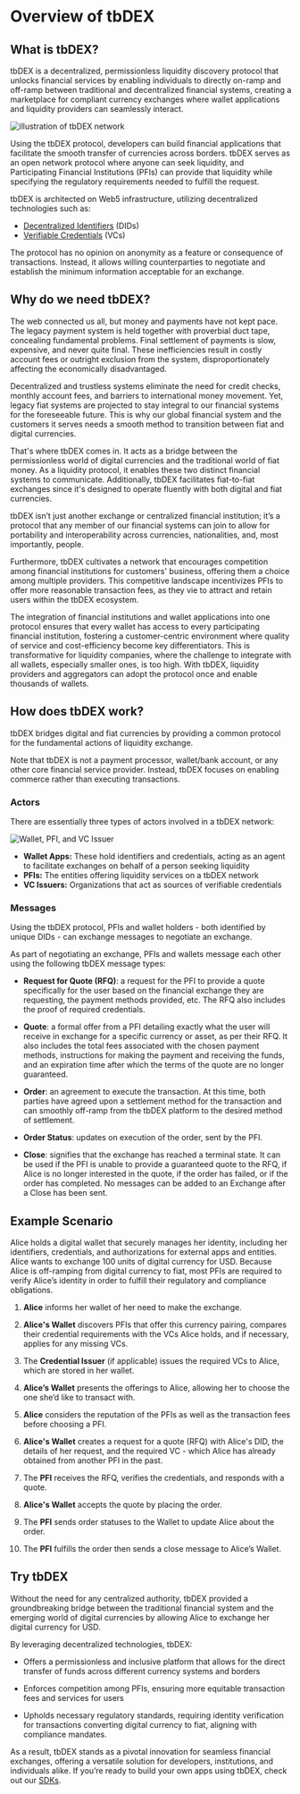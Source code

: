 # Overview of tbDEX

## What is tbDEX?

tbDEX is a decentralized, permissionless liquidity discovery protocol that unlocks financial services by enabling individuals to directly on-ramp and off-ramp between traditional and decentralized financial systems, creating a marketplace for compliant currency exchanges where wallet applications and liquidity providers can seamlessly interact.

![illustration of tbDEX network](/img/tbdex-protocol-illustration.png)

Using the tbDEX protocol, developers can build financial applications that facilitate the smooth transfer of currencies across borders. tbDEX serves as an open network protocol where anyone can seek liquidity, and Participating Financial Institutions (PFIs) can provide that liquidity while specifying the regulatory requirements needed to fulfill the request.

tbDEX is architected on Web5 infrastructure, utilizing decentralized technologies such as:

* [Decentralized Identifiers](/docs/web5/learn/decentralized-identifiers) (DIDs)
* [Verifiable Credentials](/docs/web5/learn/verifiable-credentials) (VCs)

The protocol has no opinion on anonymity as a feature or consequence of transactions. Instead, it allows willing counterparties to negotiate and establish the minimum information acceptable for an exchange.

## Why do we need tbDEX?

The web connected us all, but money and payments have not kept pace. The legacy payment system is held together with proverbial duct tape, concealing fundamental problems. Final settlement of payments is slow, expensive, and never quite final. These inefficiencies result in costly account fees or outright exclusion from the system, disproportionately affecting the economically disadvantaged.

Decentralized and trustless systems eliminate the need for credit checks, monthly account fees, and barriers to international money movement. Yet, legacy fiat systems are projected to stay integral to our financial systems for the foreseeable future. This is why our global financial system and the customers it serves needs a smooth method to transition between fiat and digital currencies.

That's where tbDEX comes in. It acts as a bridge between the permissionless world of digital currencies and the traditional world of fiat money. As a liquidity protocol, it enables these two distinct financial systems to communicate. Additionally, tbDEX facilitates fiat-to-fiat exchanges since it's designed to operate fluently with both digital and fiat currencies.

tbDEX isn’t just another exchange or centralized financial institution; it’s a protocol that any member of our financial systems can join to allow for portability and interoperability across currencies, nationalities, and, most importantly, people.

Furthermore, tbDEX cultivates a network that encourages competition among financial institutions for customers' business, offering them a choice among multiple providers. This competitive landscape incentivizes PFIs to offer more reasonable transaction fees, as they vie to attract and retain users within the tbDEX ecosystem. 

The integration of financial institutions and wallet applications into one protocol ensures that every wallet has access to every participating financial institution, fostering a customer-centric environment where quality of service and cost-efficiency become key differentiators. This is transformative for liquidity companies, where the challenge to integrate with all wallets, especially smaller ones, is too high. With tbDEX, liquidity providers and aggregators can adopt the protocol once and enable thousands of wallets.


## How does tbDEX work?

tbDEX bridges digital and fiat currencies by providing a common protocol for the fundamental actions of liquidity exchange.

Note that tbDEX is not a payment processor, wallet/bank account, or any other core financial service provider. Instead, tbDEX focuses on enabling commerce rather than executing transactions.

### Actors

There are essentially three types of actors involved in a tbDEX network:

![Wallet, PFI, and VC Issuer](/img/tbdex-actors.png)

* **Wallet Apps:** These hold identifiers and credentials, acting as an agent to facilitate exchanges on behalf of a person seeking liquidity
* **PFIs:** The entities offering liquidity services on a tbDEX network
* **VC Issuers:** Organizations that act as sources of verifiable credentials

### Messages

Using the tbDEX protocol, PFIs and wallet holders - both identified by unique DIDs - can exchange messages to negotiate an exchange.

As part of negotiating an exchange, PFIs and wallets message each other using the following tbDEX message types:

* **Request for Quote (RFQ)**: a request for the PFI to provide a quote specifically for the user based on the financial exchange they are requesting, the payment methods provided, etc. The RFQ also includes the proof of required credentials.

* **Quote**: a formal offer from a PFI detailing exactly what the user will receive in exchange for a specific currency or asset, as per their RFQ. It also includes the total fees associated with the chosen payment methods, instructions for making the payment and receiving the funds, and an expiration time after which the terms of the quote are no longer guaranteed.

* **Order**: an agreement to execute the transaction. At this time, both parties have agreed upon a settlement method for the transaction and can smoothly off-ramp from the tbDEX platform to the desired method of settlement.

* **Order Status**: updates on execution of the order, sent by the PFI. 

* **Close**: signifies that the exchange has reached a terminal state. It can be used if the PFI is unable to provide a guaranteed quote to the RFQ, if Alice is no longer interested in the quote, if the order has failed, or if the order has completed. No messages can be added to an Exchange after a Close has been sent. 


## Example Scenario

Alice holds a digital wallet that securely manages her identity, including her identifiers, credentials, and authorizations for external apps and entities. Alice wants to exchange 100 units of digital currency for USD. Because Alice is off-ramping from digital currency to fiat, most PFIs are required to verify Alice’s identity in order to fulfill their regulatory and compliance obligations.

1. **Alice** informs her wallet of her need to make the exchange.

2. **Alice's Wallet** discovers PFIs that offer this currency pairing, compares their credential requirements with the VCs Alice holds, and if necessary, applies for any missing VCs.

3. The **Credential Issuer** (if applicable) issues the required VCs to Alice, which are stored in her wallet.

4. **Alice’s Wallet** presents the offerings to Alice, allowing her to choose the one she’d like to transact with.

5. **Alice** considers the reputation of the PFIs as well as the transaction fees before choosing a PFI. 

6. **Alice's Wallet** creates a request for a quote (RFQ) with Alice's DID, the details of her request, and the required VC - which Alice has already obtained from another PFI in the past. 

7. The **PFI** receives the RFQ, verifies the credentials, and responds with a quote. 

8. **Alice's Wallet** accepts the quote by placing the order. 

9. The **PFI** sends order statuses to the Wallet to update Alice about the order.

10. The **PFI** fulfills the order then sends a close message to Alice’s Wallet.


## Try tbDEX

Without the need for any centralized authority, tbDEX provided a groundbreaking bridge between the traditional financial system and the emerging world of digital currencies by allowing Alice to exchange her digital currency for USD. 

By leveraging decentralized technologies, tbDEX: 

* Offers a permissionless and inclusive platform that allows for the direct transfer of funds across different currency systems and borders 

* Enforces competition among PFIs, ensuring more equitable transaction fees and services for users 

* Upholds necessary regulatory standards, requiring identity verification for transactions converting digital currency to fiat, aligning with compliance mandates. 

As a result, tbDEX stands as a pivotal innovation for seamless financial exchanges, offering a versatile solution for developers, institutions, and individuals alike. If you’re ready to build your own apps using tbDEX, check out our [SDKs](https://github.com/TBD54566975/tbdex).